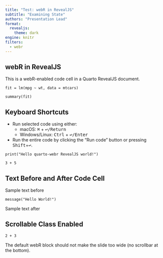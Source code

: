 ```yaml
---
title: "Test: webR in RevealJS"
subtitle: "Examining State"
authors: "Presentation Lead"
format: 
  revealjs:
    theme: dark
engine: knitr
filters:
  - webr
---
```


## webR in RevealJS 

This is a webR-enabled code cell in a Quarto RevealJS document.

```webr-r
fit = lm(mpg ~ wt, data = mtcars)

summary(fit)
```


## Keyboard Shortcuts

- Run selected code using either:
  - macOS: <kbd>⌘</kbd> + <kbd>↩/Return</kbd>
  - Windows/Linux: <kbd>Ctrl</kbd> + <kbd>↩/Enter</kbd>
- Run the entire code by clicking the "Run code" button or pressing <kbd>Shift</kbd>+<kbd>↩</kbd>. 

```webr-r
print("Hello quarto-webr RevealJS world!")

3 + 5
```

## Text Before and After Code Cell

Sample text before

```webr-r
message("Hello World!")
```

Sample text after

## Scrollable Class Enabled

```webr-r
2 + 3
```

The default webR block should not make the slide too wide 
(no scrollbar at the bottom).
